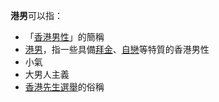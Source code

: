 '''港男'''可以指：
* 「[[香港|香港]][[男性|男性]]」的簡稱
* [[港女_(潮語)|港男]]，指一些具備[[拜金主义|拜金]]、[[自戀|自戀]]等特質的香港男性
*小氣
*大男人主義
* [[香港先生選舉|香港先生選舉]]的俗稱
{{disambig|Cat=二字消歧義}}